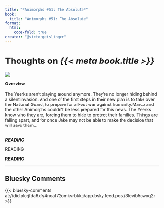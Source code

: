 ```yaml
---
title: "*Animorphs #51: The Absolute*"
book:
  title: "Animorphs #51: The Absolute"
format:
  html:
    code-fold: true
creator: "@victorgeislinger"
---
```


# Thoughts on *{{< meta book.title >}}*

::: {layout="[30,70]"}
![](https://books.google.com/books/content?id=rCWGDwAAQBAJ&printsec=frontcover&img=2)

**Overview** <br/>
<br/>
The Yeerks aren't playing around anymore. They're no longer hiding behind a silent invasion. And one of the first steps in their new plan is to take over the National Guard, to prepare for all-out war against humanity.Marco and the other Animorphs couldn't be less prepared for this news. The Yeerks know who they are, forcing them to hide to protect their families. Things are falling apart, and for once Jake may not be able to make the decision that will save them...
<br/>
<br/>


:::


***READING***

READING

**READING**

--- 

:::{.callout-note icon=false}

## Bluesky Comments

{{< bluesky-comments at://did:plc:jfda6xfy4ncaf72omkvrbkko/app.bsky.feed.post/3levib5cwxq2r >}}


:::
